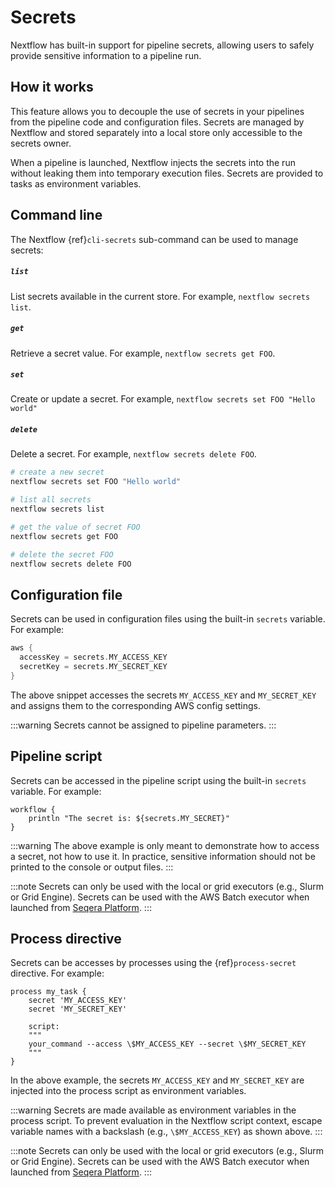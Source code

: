 
# Secrets

<AddedInVersion version="22.10.0">
</AddedInVersion>

Nextflow has built-in support for pipeline secrets, allowing users to safely provide sensitive information to a pipeline run.

## How it works

This feature allows you to decouple the use of secrets in your pipelines from the pipeline code and configuration files. Secrets are managed by Nextflow and stored separately into a local store only accessible to the secrets owner.

When a pipeline is launched, Nextflow injects the secrets into the run without leaking them into temporary execution files. Secrets are provided to tasks as environment variables.

## Command line

The Nextflow {ref}`cli-secrets` sub-command can be used to manage secrets:

##### `list`

List secrets available in the current store. For example, `nextflow secrets list`.

##### `get`

Retrieve a secret value. For example, `nextflow secrets get FOO`.

##### `set`

Create or update a secret. For example, `nextflow secrets set FOO "Hello world"`

##### `delete`

Delete a secret. For example, `nextflow secrets delete FOO`.

```bash
# create a new secret
nextflow secrets set FOO "Hello world"

# list all secrets
nextflow secrets list

# get the value of secret FOO
nextflow secrets get FOO

# delete the secret FOO
nextflow secrets delete FOO
```

## Configuration file

Secrets can be used in configuration files using the built-in `secrets` variable. For example:

```groovy
aws {
  accessKey = secrets.MY_ACCESS_KEY
  secretKey = secrets.MY_SECRET_KEY
}
```

The above snippet accesses the secrets `MY_ACCESS_KEY` and `MY_SECRET_KEY` and assigns them to the corresponding AWS config settings.

:::warning
Secrets cannot be assigned to pipeline parameters.
:::

## Pipeline script

<AddedInVersion version="24.04.0" />

Secrets can be accessed in the pipeline script using the built-in `secrets` variable. For example:

```nextflow
workflow {
    println "The secret is: ${secrets.MY_SECRET}"
}
```

:::warning
The above example is only meant to demonstrate how to access a secret, not how to use it. In practice, sensitive information should not be printed to the console or output files.
:::

:::note
Secrets can only be used with the local or grid executors (e.g., Slurm or Grid Engine). Secrets can be used with the AWS Batch executor when launched from [Seqera Platform](https://seqera.io/blog/pipeline-secrets-secure-handling-of-sensitive-information-in-tower/).
:::

## Process directive

Secrets can be accesses by processes using the {ref}`process-secret` directive. For example:

```nextflow
process my_task {
    secret 'MY_ACCESS_KEY'
    secret 'MY_SECRET_KEY'

    script:
    """
    your_command --access \$MY_ACCESS_KEY --secret \$MY_SECRET_KEY
    """
}
```

In the above example, the secrets `MY_ACCESS_KEY` and `MY_SECRET_KEY` are injected into the process script as environment variables.

:::warning
Secrets are made available as environment variables in the process script. To prevent evaluation in the Nextflow script context, escape variable names with a backslash (e.g., `\$MY_ACCESS_KEY`) as shown above.
:::

:::note
Secrets can only be used with the local or grid executors (e.g., Slurm or Grid Engine). Secrets can be used with the AWS Batch executor when launched from [Seqera Platform](https://seqera.io/blog/pipeline-secrets-secure-handling-of-sensitive-information-in-tower/).
:::
